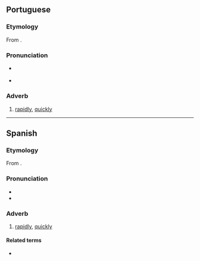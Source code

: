 {{also|rapidamente|ràpidamente}}
==Portuguese==

===Etymology===
From {{suffix|rápido|mente|lang=pt}}.

===Pronunciation===
* {{a|PT}} {{IPA|/ʁapiðɐˈmẽtɨ/|lang=pt}}
* {{hyphenation|rá|pi|da|men|te|lang=pt}}

===Adverb===
{{pt-adv}}

# [[rapidly]], [[quickly]]

----

==Spanish==

===Etymology===
From {{suffix|rápido|mente|lang=es}}.

===Pronunciation===
* {{es-IPA}}
* {{hyphenation|rá|pi|da|men|te|lang=es}}

===Adverb===
{{es-adv}}

# [[rapidly]], [[quickly]]

====Related terms====
* {{l|es|rápido}}
